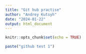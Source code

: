 ```yaml
---
title: "Git hub practise"
author: "Andrey Kutsyh"
date: "2024-01-22"
output: html_document
---
```


```r
knitr::opts_chunk$set(echo = TRUE)
```

```r
paste("github test 1")
```